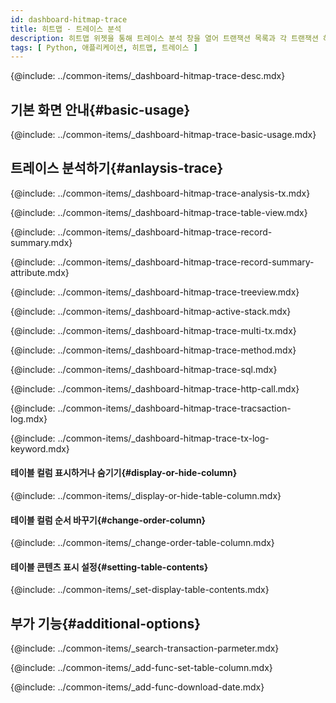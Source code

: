 ```yaml
---
id: dashboard-hitmap-trace
title: 히트맵 - 트레이스 분석
description: 히트맵 위젯을 통해 트레이스 분석 창을 열어 트랜잭션 목록과 각 트랜잭션 하위의 스텝 정보를 한 번에 확인할 수 있습니다.
tags: [ Python, 애플리케이션, 히트맵, 트레이스 ]
---
```


<!-- 개요-->
{@include: ../common-items/_dashboard-hitmap-trace-desc.mdx}

## 기본 화면 안내{#basic-usage}

{@include: ../common-items/_dashboard-hitmap-trace-basic-usage.mdx}


## 트레이스 분석하기{#anlaysis-trace}

{@include: ../common-items/_dashboard-hitmap-trace-analysis-tx.mdx}

<!--### 테이블 뷰-->
{@include: ../common-items/_dashboard-hitmap-trace-table-view.mdx}  


<!--### 레코드 요약-->
{@include: ../common-items/_dashboard-hitmap-trace-record-summary.mdx}  

{@include: ../common-items/_dashboard-hitmap-trace-record-summary-attribute.mdx} 

<!--### 트리뷰-->
{@include: ../common-items/_dashboard-hitmap-trace-treeview.mdx}  


<!--### 액티브 스택-->
{@include: ../common-items/_dashboard-hitmap-active-stack.mdx}


<!--### 멀티 트랜잭션-->
{@include: ../common-items/_dashboard-hitmap-trace-multi-tx.mdx}


<!--### 메소드 요약-->
{@include: ../common-items/_dashboard-hitmap-trace-method.mdx}


<!--### SQL 요약-->
{@include: ../common-items/_dashboard-hitmap-trace-sql.mdx}


<!--### HTTP Call 요약-->
{@include: ../common-items/_dashboard-hitmap-trace-http-call.mdx}


<!--### 트랜잭션 로그-->
{@include: ../common-items/_dashboard-hitmap-trace-tracsaction-log.mdx}  


<!--#### 키워드 하이라이트 설정하기, 삭제-->
{@include: ../common-items/_dashboard-hitmap-trace-tx-log-keyword.mdx}

#### 테이블 컬럼 표시하거나 숨기기{#display-or-hide-column}

{@include: ../common-items/_display-or-hide-table-column.mdx} 

#### 테이블 컬럼 순서 바꾸기{#change-order-column}

{@include: ../common-items/_change-order-table-column.mdx} 

#### 테이블 콘텐츠 표시 설정{#setting-table-contents}

{@include: ../common-items/_set-display-table-contents.mdx} 


## 부가 기능{#additional-options}

<!--### 트랜잭션 파라미터 조회-->
{@include: ../common-items/_search-transaction-parmeter.mdx} 


<!--### 테이블 컬럼 설정하기 set-table-column-->
{@include: ../common-items/_add-func-set-table-column.mdx} 


<!--### 조회 데이터 다운로드-->
{@include: ../common-items/_add-func-download-date.mdx} 
